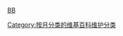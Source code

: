 {{Parent monthly clean up category}}
[[Category‎:维基百科条目清理|BB]]
[[Category:按月分类的维基百科维护分类|Category:按月分类的维基百科维护分类]]